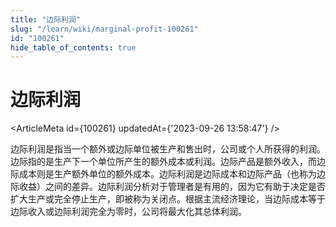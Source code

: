 ```yaml
---
title: "边际利润"
slug: "/learn/wiki/marginal-profit-100261"
id: "100261"
hide_table_of_contents: true
---
```



# 边际利润

<ArticleMeta id={100261} updatedAt={'2023-09-26 13:58:47'} />
<div className='border-solid border-b border-t-0 my-4 border-[var(--ifm-color-gray-300)]' />

边际利润是指当一个额外或边际单位被生产和售出时，公司或个人所获得的利润。边际指的是生产下一个单位所产生的额外成本或利润。边际产品是额外收入，而边际成本则是生产额外单位的额外成本。边际利润是边际成本和边际产品（也称为边际收益）之间的差异。边际利润分析对于管理者是有用的，因为它有助于决定是否扩大生产或完全停止生产，即被称为关闭点。根据主流经济理论，当边际成本等于边际收入或边际利润完全为零时，公司将最大化其总体利润。
